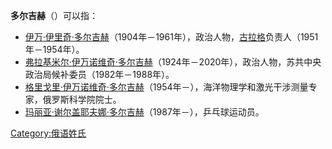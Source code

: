 '''多尔吉赫'''（{{lang-ru|Долгих}}）可以指：

*[[伊万·伊里奇·多尔吉赫|伊万·伊里奇·多尔吉赫]]（1904年－1961年），政治人物，[[古拉格|古拉格]]负责人（1951年－1954年）。
*[[弗拉基米尔·伊万诺维奇·多尔吉赫|弗拉基米尔·伊万诺维奇·多尔吉赫]]（1924年－2020年），政治人物，苏共中央政治局候补委员（1982年－1988年）。
*[[格里戈里·伊万诺维奇·多尔吉赫|格里戈里·伊万诺维奇·多尔吉赫]]（1954年－），海洋物理学和激光干涉测量专家，俄罗斯科学院院士。
*[[玛丽亚·多尔吉赫|玛丽亚·谢尔盖耶夫娜·多尔吉赫]]（1987年－），乒乓球运动员。

{{Disambiguation|Dolgikh|Cat=四字姓氏消歧义}}
{{DEFAULTSORT:Dolgikh}}
[[Category:俄语姓氏|Category:俄语姓氏]]